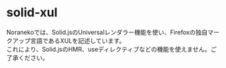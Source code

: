 # solid-xul

Noranekoでは、Solid.jsのUniversalレンダラー機能を使い、Firefoxの独自マークアップ言語であるXULを記述しています。\
これにより、Solid.jsのHMR、useディレクティブなどの機能を使えません。ご了承ください。